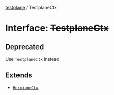 [testplane](../README.mdx) / TestplaneCtx

# Interface: ~~TestplaneCtx~~

## Deprecated

Use `TestplaneCtx` instead

## Extends

- [`HermioneCtx`](HermioneCtx.mdx)
